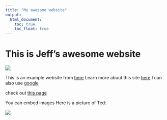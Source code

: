 ```yaml
---
title: "My awesome website"
output: 
  html_document:
    toc: true
    toc_float: true
---
```


# This is Jeff's awesome website

![](https://media.giphy.com/media/drXGoW1iudhKw/giphy.gif)

This is an example website from [here](https://p8105.com/making_websites.html) Learn more abuut this site [here](about.html) I can also use [google](https://www.google.com/)

check out [this page](plot.html)

You can embed images 
Here is a picture of Ted:

![](images/Activity Picture calc.jpg)